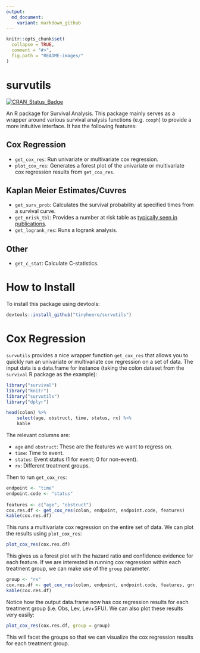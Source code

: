 ```yaml
---
output:
  md_document:
    variant: markdown_github
---
```


<!-- README.md is generated from README.Rmd. Please edit that file -->

```r
knitr::opts_chunk$set(
  collapse = TRUE,
  comment = "#>",
  fig.path = "README-images/"
)
```

# survutils

[![CRAN_Status_Badge](http://www.r-pkg.org/badges/version/survutils)](http://cran.r-project.org/package=survutils)

An R package for Survival Analysis. This package mainly serves as a wrapper around various survival analysis functions (e.g. `coxph`) to provide a more inituitive interface. It has the following features:

## Cox Regression

* `get_cox_res`: Run univariate or multivariate cox regression.
* `plot_cox_res`: Generates a forest plot of the univariate or multivariate cox regression results from `get_cox_res`.

## Kaplan Meier Estimates/Cuvres

* `get_surv_prob`: Calculates the survival probability at specified times from a survival curve. 
* `get_nrisk_tbl`: Provides a number at risk table as [typically seen in publications](https://mcfromnz.wordpress.com/2011/11/06/kaplan-meier-survival-plot-with-at-risk-table/).
* `get_logrank_res`: Runs a logrank analysis.

## Other

* `get_c_stat`: Calculate C-statistics. 

# How to Install

To install this package using devtools:

```r
devtools::install_github("tinyheero/survutils")
```

# Cox Regression

`survutils` provides a nice wrapper function `get_cox_res` that allows you to quickly run an univariate or multivariate cox regression on a set of data. The input data is a data.frame for instance (taking the colon dataset from the `survival` R package as the example):

```r
library("survival")
library("knitr")
library("survutils")
library("dplyr")

head(colon) %>%
	select(age, obstruct, time, status, rx) %>%
	kable
```

The relevant columns are:

* `age` and `obstruct`: These are the features we want to regress on.
* `time`: Time to event.
* `status`: Event status (1 for event; 0 for non-event).
* `rx`: Different treatment groups.

Then to run `get_cox_res`:

```r
endpoint <- "time"
endpoint.code <- "status"
 
features <- c("age", "obstruct")
cox.res.df <- get_cox_res(colon, endpoint, endpoint.code, features)
kable(cox.res.df)
```

This runs a multivariate cox regression on the entire set of data. We can plot the results using `plot_cox_res`:

```r
plot_cox_res(cox.res.df)
```

This gives us a forest plot with the hazard ratio and confidence evidence for each feature. If we are interested in running cox regression within each treatment group, we can make use of the `group` parameter.

```r
group <- "rx"
cox.res.df <- get_cox_res(colon, endpoint, endpoint.code, features, group)
kable(cox.res.df)
```

Notice how the output data.frame now has cox regression results for each treatment group (i.e. Obs, Lev, Lev+5FU). We can also plot these results very easily:

```r
plot_cox_res(cox.res.df, group = group)
```

This will facet the groups so that we can visualize the cox regression results for each treatment group.
